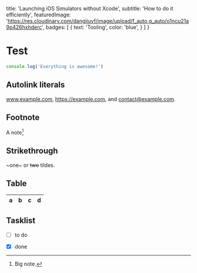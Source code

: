 
  title: 'Launching iOS Simulators without Xcode',
  subtitle: 'How to do it efficiently',
  featuredImage: 'https://res.cloudinary.com/dangiiuvf/image/upload/f_auto,q_auto/o1ncu21a9p426hxhderc',
  badges: [
    {
      text: 'Tooling',
      color: 'blue',
    }
  ]
}

# Test

```js
console.log('Everything is awesome!')
```
## Autolink literals

www.example.com, https://example.com, and contact@example.com.

## Footnote

A note[^1]

[^1]: Big note.

## Strikethrough

~one~ or ~~two~~ tildes.

## Table

| a | b  |  c |  d  |
| - | :- | -: | :-: |

## Tasklist

* [ ] to do
* [x] done

